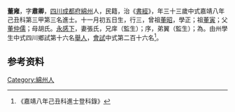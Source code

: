 {{明清人物信息框
| 姓名 = 董雍
| 原名 =
| 圖片名稱= 
| 圖片大小 =
| 圖片說明 = 
| 最高職務 =
| 國家 = 大明 
| 爵位 =
| 籍貫 = [[四川|四川]][[成都府|成都府]][[綿州|綿州]]
| 族裔 = 
| 字號 = 
| 諡號 =
| 出生日期 = 十一月初五日
| 出生地點 = 
| 逝世日期 = 卒年不詳 
| 逝世地點 =
| 墓葬 =
| 配偶 = 張氏
| 親屬 = 曾祖[[董昭|董昭]]，祖[[董寅|董寅]]，父[[董仲儒|董仲儒]]，母胡氏
| 出身 =
* 嘉靖八年己丑科同進士出身
| 經歷 =
| 著作 = 
}}
'''董雍'''{{BD|1497年||？年||}}，字'''肅卿'''，[[四川|四川]][[成都府|成都府]][[綿州|綿州]]人，民籍，治《[[書經|書經]]》，年三十三歲中式嘉靖八年己丑科第三甲第三名進士。十一月初五日生，行三，曾祖[[董昭|董昭]]，學正；祖[[董寅|董寅]]；父[[董仲儒|董仲儒]]；母胡氏。[[永感下|永感下]]，妻張氏，兄庠（監生）；序，弟翼（監生）；為。由州學生中式四川鄉試第十六名[[舉人|舉人]]，[[會試|會試]]中式第二百十六名<ref>《嘉靖八年己丑科進士登科錄》</ref>。

== 参考资料 ==
{{reflist}}

{{嘉靖八年己丑科殿试金榜}}

{{Authority control}}

{{DEFAULTSORT:}}
[[Category:綿州人|Category:綿州人]]


{{明朝人物小作品}}